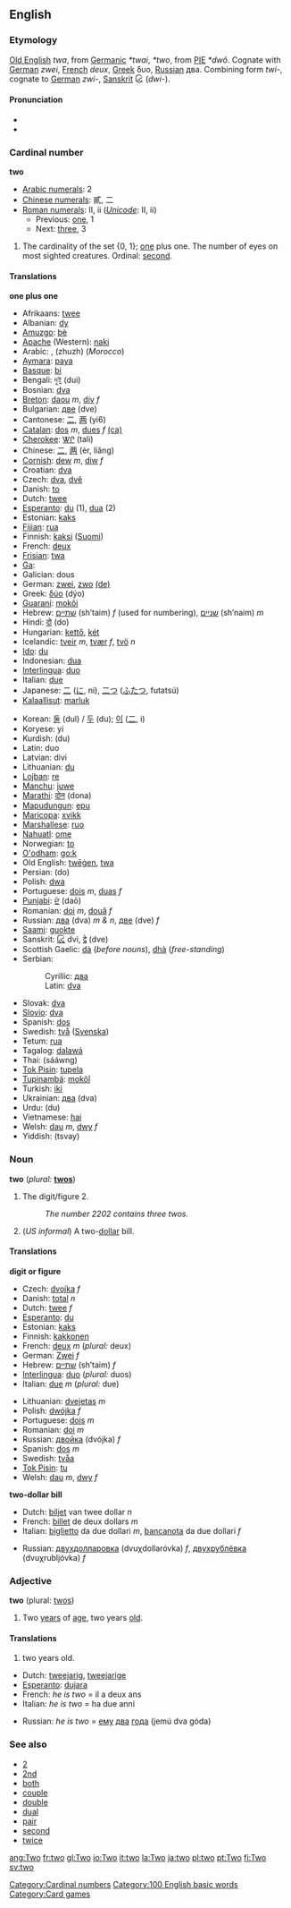 ==English==

===Etymology===
[[Old English]] ''twa'', from [[Germanic]] ''*twai'', ''*two'', from [[w:Proto-Indo-European|PIE]] ''*dwô''. Cognate with [[German]] ''zwei'', [[French]] ''deux'', [[Greek]] δυο, [[Russian]] два. Combining form ''twi-'', cognate to [[German]] ''zwi-'', [[Sanskrit]] દ્વિ (''dwi-'').

====Pronunciation====
*{{AHD|to͞o}}
*{{IPA|/tuː/}}

===Cardinal number===
'''two'''
[[Category:Cardinal numbers]]
*[[w:Arabic numerals|Arabic numerals]]: 2
*[[w:Chinese numerals|Chinese numerals]]: 貳, 二
*[[w:Roman numerals|Roman numerals]]: II, ii (''[[Unicode]]'': Ⅱ, ⅱ)
**Previous: [[one]], 1
**Next: [[three]], 3

#The cardinality of the set {0, 1}; [[one]] plus one. The number of eyes on most sighted creatures. Ordinal: [[second]].

====Translations====
'''one plus one'''
{{top}}
*Afrikaans: [[twee]]
*Albanian: [[dy]]
*[[Amuzgo]]: [[bè]]
*[[Apache]] (Western): [[naki]]
*Arabic: {{ARchar|[[اثنان]]}} {{IPAchar|(iθnaːn)}}, {{ARchar|[[جوج|جُوج]]}} (zhuzh) (''Morocco'')
*[[Aymara]]: [[paya]]
*[[Basque]]: [[bi]]
*Bengali: [[দুই]] (dui)
*Bosnian: [[dva#Bosnian|dva]]
*[[Breton]]: [[daou]] ''m'', [[div]] ''f''
*Bulgarian: [[две]] (dve)
*Cantonese: [[二]], [[两]] (yi6)
*[[Catalan]]: [[dos]] ''m'', [[dues]] ''f'' [[:ca:dos|(ca)]]
*[[Cherokee]]: [[ᏔᎵ]] (tali)
*Chinese: [[二]], [[两]] (èr, liǎng)
*[[Cornish]]: [[dew]] ''m'', [[diw]] ''f''
*Croatian: [[dva#Croatian|dva]]
*Czech: [[dva]], [[dvě]]
*Danish: [[to]]
*Dutch: [[twee]]
*[[Esperanto]]: [[du]] (1), [[dua]] (2)
*Estonian: [[kaks]]
*[[Fijian]]: [[rua]]
*Finnish: [[kaksi]] ([[:fi:kaksi|Suomi]])
*French: [[deux]]
*[[Frisian]]: [[twa]]
*[[Ga]]: {{IPAchar|[[enyɔ̃]], [[enyɔ]]}}
*Galician: dous
*German: [[zwei]], [[zwo]] [[:de:zwei|(de)]]
*Greek: [[δύο]] (dýo)
*[[Guaraní]]: [[mokõi]]
*Hebrew: [[שתיים]] (sh’taim) ''f'' (used for numbering), [[שניים]] (sh’naim) ''m''
*Hindi: [[दो]] (do)
*Hungarian: [[kettő]], [[két]]
*Icelandic: [[tveir]] ''m'', [[tvær]] ''f'', [[tvö]] ''n''
*[[Ido]]: [[du]]
*Indonesian: [[dua]]
*[[Interlingua]]: [[duo#Interlingua|duo]]
*Italian: [[due#Italian|due]]
*Japanese: [[二]] ([[に]], ni), [[二つ]] ([[ふたつ]], futatsú)
*[[Kalaallisut]]: [[marluk]]
{{mid}}
*Korean: [[둘]] (dul) / [[두]] (du); [[이]] ([[二]], i)
*Koryese: yi
*Kurdish: {{FAchar|[[دو]]}} (du)
*Latin: duo
*Latvian: divi
*Lithuanian: [[du#Lithuanian|du]]
*[[Lojban]]: [[re#Lojban|re]]
*[[Manchu]]: [[juwe]]
*[[Marathi]]: [[दोन]] (dona)
*[[Mapudungun]]: [[epu]]
*[[Maricopa]]: [[xvikk]]
*[[Marshallese]]: [[ruo]]
*[[Nahuatl]]: [[ome]]
*Norwegian: [[to]]
*[[O'odham]]: [[go:k]]
*Old English: [[twēġen]], [[twa]]
*Persian: {{FAchar|[[دو]]}} (do)
*Polish: [[dwa]]
*Portuguese: [[dois]] ''m'', [[duas]] ''f''
*[[Punjabi]]: [[ਦੋ]] (daō)
*Romanian: [[doi]] ''m'', [[două]] ''f''
*Russian: [[два]] (dva) ''m & n'', [[две]] (dve) ''f''
*[[Saami]]: [[guokte]]
*Sanskrit: [[દ્વિ]] dvi, [[द्वे]] (dve)
*Scottish Gaelic: [[dà]] (''before nouns''), [[dhà]] (''free-standing'')
*Serbian:
*:Cyrillic: [[два#Serbian|два]]
*:Latin: [[dva#Serbian|dva]]
*Slovak: [[dva]]
*[[Slovio]]: [[dva]]
*Spanish: [[dos]]
*Swedish: [[två]] ([[:sv:två|Svenska]])
*Tetum: [[rua#Tetum|rua]]
*Tagalog: [[dalawá]]
*Thai: {{THchar|[[สอง]]}} (sááwng)
*[[Tok Pisin]]: [[tupela]]
*[[Tupinambá]]: [[mokõî]]
*Turkish: [[iki]]
*Ukrainian: [[два]] (dva)
*Urdu: {{FAchar|[[دو]]}} (du)
*Vietnamese: [[hai]]
*Welsh: [[dau]] ''m'', [[dwy]] ''f''
*Yiddish: (tsvay)
{{bottom}}

===Noun===
'''two''' (''plural:'' '''[[twos]]''')

#<!--DefN2-->The digit/figure 2.
#:''The number 2202 contains three twos.''
#<!--DefNBill-->(''US informal'') A two-[[dollar]] bill.

====Translations====
<!--DefN2-->'''digit or figure'''
{{top}}
<!--Put translations for languages from A to I here-->
*Czech: [[dvojka]] ''f''
*Danish: [[total]] ''n''
*Dutch: [[twee]] ''f''
*[[Esperanto]]: [[du]]
*Estonian: [[kaks]]
*Finnish: [[kakkonen]]
*French: [[deux]] ''m'' (''plural:'' deux)
*German: [[Zwei]] ''f''
*Hebrew: [[שתיים]] (sh’taim) ''f''
*[[Interlingua]]: [[duo]] (''plural:'' duos)
*Italian: [[due]] ''m'' (''plural:'' due)
{{mid}}
<!--Put translations for languages from J to Z here-->
*Lithuanian: [[dvejetas]] ''m''
*Polish: [[dwójka]] ''f''
*Portuguese: [[dois]] ''m''
*Romanian: [[doi]] ''m''
*Russian: [[двойка]] (dvójka) ''f''
*Spanish: [[dos]] ''m''
*Swedish: [[tvåa]]
*[[Tok Pisin]]: [[tu]]
*Welsh: [[dau]] ''m'', [[dwy]] ''f''
{{bottom}}

<!--DefNBill-->'''two-dollar bill'''
{{top}}
<!--Put translations for languages from A to I here-->
*Dutch: [[biljet]] van twee dollar ''n''
*French: [[billet]] de deux dollars ''m''
*Italian: [[biglietto]] da due dollari ''m'', [[bancanota]] da due dollari ''f''
{{mid}}
<!--Put translations for languages from J to Z here-->
*Russian: [[двухдолларовка]] (dvuχdollaróvka) ''f'', [[двухрублёвка]] (dvuχrubljóvka) ''f''
{{bottom}}

===Adjective===
'''two''' (plural: [[twos]])

#<!--DefAdj2-->Two [[year]]s of [[age]], two years [[old]].

====Translations====
#<!--DefAdj2-->two years old.
{{top}}
*Dutch: [[tweejarig]], [[tweejarige]]
*[[Esperanto]]: [[dujara]]
*French: ''he is two'' = il a deux ans
*Italian: ''he is two'' = ha due anni
{{mid}}
*Russian: ''he is two'' = [[он|ему]] [[два]] [[год|года]] (jemú dva góda)
{{bottom}}

===See also===
*[[2]]
*[[2nd]]
*[[both]]
*[[couple]]
*[[double]]
*[[dual]]
*[[pair]]
*[[second]]
*[[twice]]

[[Category:100 English basic words]]
[[Category:Card games]]

[[ang:Two]]
[[fr:two]]
[[gl:Two]]
[[io:Two]]
[[it:two]]
[[la:Two]]
[[ja:two]]
[[pl:two]]
[[pt:Two]]
[[fi:Two]]
[[sv:two]]